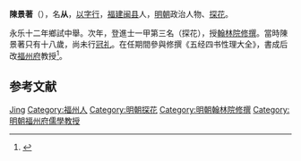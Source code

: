 {{Otheruses|other=名为陈从的其他人物|陈从}}

'''陳景著'''（{{bd|1379年||？|catIdx=}}），名'''从'''，[[以字行|以字行]]，[[福建|福建]][[闽县|闽县]]人，[[明朝|明朝]]政治人物、[[探花|探花]]。

永乐十二年鄉試中舉。次年，登進士一甲第三名（探花），授[[翰林院|翰林院]][[修撰|修撰]]。當時陳景著只有十八歲，尚未行[[冠礼|冠礼]]。在任期間參與修撰《五经四书性理大全》，書成后改[[福州府|福州府]]教授<ref>{{cite web | url=http://www.bjdclib.com/subdb/exam/examperson/200908/t20090831_27257.html | title=陳景著 | publisher=北京市東城區圖書館 | accessdate=September 5, 2011}}</ref>。

== 参考文献 ==
{{reflist}}

{{明朝人物小作品}}
{{永樂十三年乙未科殿試金榜}}

{{Authority control}}
{{DEFAULTSORT:Chen陈}}
[[Category:陈姓|Jing]]
[[Category:福州人|Category:福州人]]
[[Category:明朝探花|Category:明朝探花]]
[[Category:明朝翰林院修撰|Category:明朝翰林院修撰]]
[[Category:明朝福州府儒學教授|Category:明朝福州府儒學教授]]